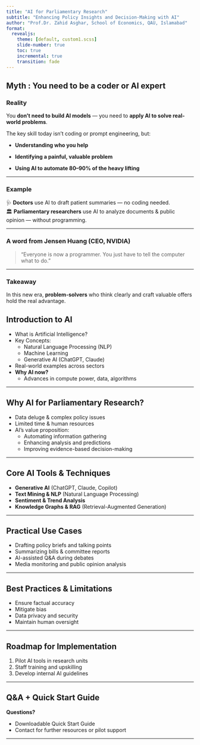 ---
title: "AI for Parliamentary Research"
subtitle: "Enhancing Policy Insights and Decision-Making with AI"
author: "Prof.Dr. Zahid Asghar, School of Economics, QAU, Islamabad"
format:
  revealjs:
    theme: [default, custom1.scss]
    slide-number: true
    toc: true
    incremental: true
    transition: fade
---


## Myth : You need to be a coder or AI expert 


### [**Reality**]{.orange}

You [**don’t need to build AI models**]{.yellow} — you need to [**apply AI to solve real-world problems**.]{.yellow}

The key skill today isn’t coding or prompt engineering, but: 

- **Understanding who you help** 

- **Identifying a painful, valuable problem**  
- **Using AI to automate 80–90% of the heavy lifting**

--- 

### **Example**

🩺 **Doctors** use AI to draft patient summaries — no coding needed.  
🏛 **Parliamentary researchers** use AI to analyze documents & public opinion — without programming.

---

### **A word from Jensen Huang (CEO, NVIDIA)**

> "Everyone is now a programmer. You just have to tell the computer what to do."

---

### **Takeaway**

In this new era, **problem-solvers** who think clearly and craft valuable offers hold the real advantage.



## Introduction to AI

- What is Artificial Intelligence?
- Key Concepts:
  - Natural Language Processing (NLP)
  - Machine Learning
  - Generative AI (ChatGPT, Claude)
- Real-world examples across sectors
- **Why AI now?**
  - Advances in compute power, data, algorithms

---

## Why AI for Parliamentary Research?

- Data deluge & complex policy issues
- Limited time & human resources
- AI’s value proposition:
  - Automating information gathering
  - Enhancing analysis and predictions
  - Improving evidence-based decision-making

---

## Core AI Tools & Techniques

- **Generative AI** (ChatGPT, Claude, Copilot)
- **Text Mining & NLP** (Natural Language Processing)
- **Sentiment & Trend Analysis**
- **Knowledge Graphs & RAG** (Retrieval-Augmented Generation)

---

## Practical Use Cases

- Drafting policy briefs and talking points
- Summarizing bills & committee reports
- AI-assisted Q&A during debates
- Media monitoring and public opinion analysis

---

## Best Practices & Limitations

- Ensure factual accuracy
- Mitigate bias
- Data privacy and security
- Maintain human oversight

---

## Roadmap for Implementation

1. Pilot AI tools in research units
2. Staff training and upskilling
3. Develop internal AI guidelines

---

## Q&A + Quick Start Guide

**Questions?**

- Downloadable Quick Start Guide
- Contact for further resources or pilot support

---

